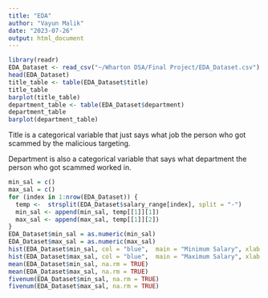 ```yaml
---
title: "EDA"
author: "Vayun Malik"
date: "2023-07-26"
output: html_document
---
```

```r
library(readr)
EDA_Dataset <- read_csv("~/Wharton DSA/Final Project/EDA_Dataset.csv")
head(EDA_Dataset)
title_table <- table(EDA_Dataset$title)
title_table
barplot(title_table)
department_table <- table(EDA_Dataset$department)
department_table
barplot(department_table)
```
Title is a categorical variable that just says what job the person who got scammed by the malicious targeting.

Department is also a categorical variable that says what department the person who got scammed worked in.

```r
min_sal = c()
max_sal = c()
for (index in 1:nrow(EDA_Dataset)) {
  temp <-  strsplit(EDA_Dataset$salary_range[index], split = "-")
  min_sal <- append(min_sal, temp[[1]][1])
  max_sal <- append(max_sal, temp[[1]][2])
}
EDA_Dataset$min_sal = as.numeric(min_sal)
EDA_Dataset$max_sal = as.numeric(max_sal)
hist(EDA_Dataset$min_sal, col = "blue",  main = "Minimum Salary", xlab = "Salary", breaks = 30)
hist(EDA_Dataset$max_sal, col = "blue",  main = "Maximum Salary", xlab = "Salary", breaks = 30)
mean(EDA_Dataset$min_sal, na.rm = TRUE)
mean(EDA_Dataset$max_sal, na.rm = TRUE)
fivenum(EDA_Dataset$min_sal, na.rm = TRUE)
fivenum(EDA_Dataset$max_sal, na.rm = TRUE)
```
